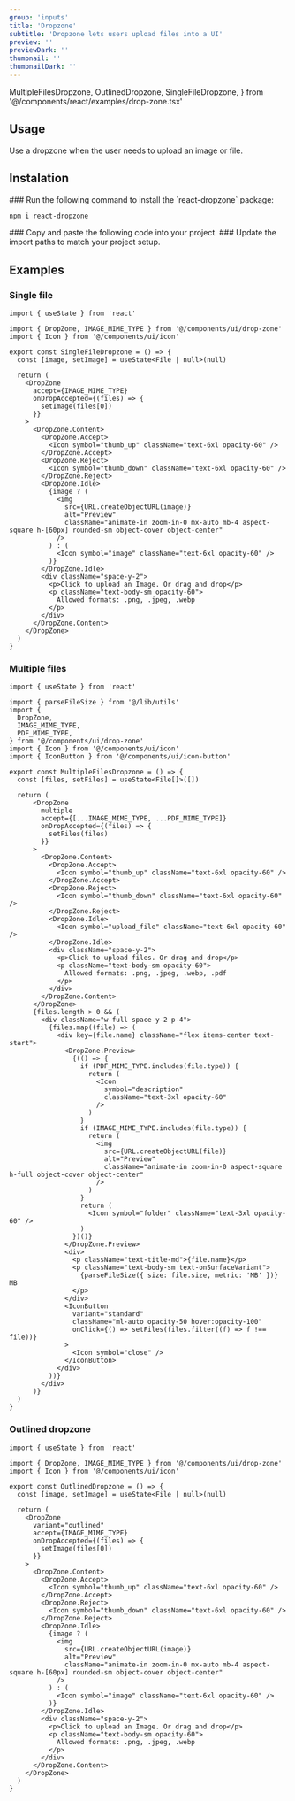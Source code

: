 ```yaml
---
group: 'inputs'
title: 'Dropzone'
subtitle: 'Dropzone lets users upload files into a UI'
preview: ''
previewDark: ''
thumbnail: ''
thumbnailDark: ''
---
```


  MultipleFilesDropzone,
  OutlinedDropzone,
  SingleFileDropzone,
} from '@/components/react/examples/drop-zone.tsx'

## Usage

Use a dropzone when the user needs to upload an image or file.

## Instalation

<Steps>

<Step>
### Run the following command to install the `react-dropzone` package:

```bash
npm i react-dropzone
```

</Step>

<Step>
  ### Copy and paste the following code into your project.
  <ComponentSource name="drop-zone" />
</Step>

<Step>
### Update the import paths to match your project setup.

</Step>

</Steps>

## Examples

### Single file

<ComponentContainer>
    <SingleFileDropzone slot='preview' client:visible/>

```tsx
import { useState } from 'react'

import { DropZone, IMAGE_MIME_TYPE } from '@/components/ui/drop-zone'
import { Icon } from '@/components/ui/icon'

export const SingleFileDropzone = () => {
  const [image, setImage] = useState<File | null>(null)

  return (
    <DropZone
      accept={IMAGE_MIME_TYPE}
      onDropAccepted={(files) => {
        setImage(files[0])
      }}
    >
      <DropZone.Content>
        <DropZone.Accept>
          <Icon symbol="thumb_up" className="text-6xl opacity-60" />
        </DropZone.Accept>
        <DropZone.Reject>
          <Icon symbol="thumb_down" className="text-6xl opacity-60" />
        </DropZone.Reject>
        <DropZone.Idle>
          {image ? (
            <img
              src={URL.createObjectURL(image)}
              alt="Preview"
              className="animate-in zoom-in-0 mx-auto mb-4 aspect-square h-[60px] rounded-sm object-cover object-center"
            />
          ) : (
            <Icon symbol="image" className="text-6xl opacity-60" />
          )}
        </DropZone.Idle>
        <div className="space-y-2">
          <p>Click to upload an Image. Or drag and drop</p>
          <p className="text-body-sm opacity-60">
            Allowed formats: .png, .jpeg, .webp
          </p>
        </div>
      </DropZone.Content>
    </DropZone>
  )
}
```

</ComponentContainer>

### Multiple files

<ComponentContainer>
    <MultipleFilesDropzone slot='preview' client:visible/>

```tsx
import { useState } from 'react'

import { parseFileSize } from '@/lib/utils'
import {
  DropZone,
  IMAGE_MIME_TYPE,
  PDF_MIME_TYPE,
} from '@/components/ui/drop-zone'
import { Icon } from '@/components/ui/icon'
import { IconButton } from '@/components/ui/icon-button'

export const MultipleFilesDropzone = () => {
  const [files, setFiles] = useState<File[]>([])

  return (
      <DropZone
        multiple
        accept={[...IMAGE_MIME_TYPE, ...PDF_MIME_TYPE]}
        onDropAccepted={(files) => {
          setFiles(files)
        }}
      >
        <DropZone.Content>
          <DropZone.Accept>
            <Icon symbol="thumb_up" className="text-6xl opacity-60" />
          </DropZone.Accept>
          <DropZone.Reject>
            <Icon symbol="thumb_down" className="text-6xl opacity-60" />
          </DropZone.Reject>
          <DropZone.Idle>
            <Icon symbol="upload_file" className="text-6xl opacity-60" />
          </DropZone.Idle>
          <div className="space-y-2">
            <p>Click to upload files. Or drag and drop</p>
            <p className="text-body-sm opacity-60">
              Allowed formats: .png, .jpeg, .webp, .pdf
            </p>
          </div>
        </DropZone.Content>
      </DropZone>
      {files.length > 0 && (
        <div className="w-full space-y-2 p-4">
          {files.map((file) => (
            <div key={file.name} className="flex items-center text-start">
              <DropZone.Preview>
                {(() => {
                  if (PDF_MIME_TYPE.includes(file.type)) {
                    return (
                      <Icon
                        symbol="description"
                        className="text-3xl opacity-60"
                      />
                    )
                  }
                  if (IMAGE_MIME_TYPE.includes(file.type)) {
                    return (
                      <img
                        src={URL.createObjectURL(file)}
                        alt="Preview"
                        className="animate-in zoom-in-0 aspect-square h-full object-cover object-center"
                      />
                    )
                  }
                  return (
                    <Icon symbol="folder" className="text-3xl opacity-60" />
                  )
                })()}
              </DropZone.Preview>
              <div>
                <p className="text-title-md">{file.name}</p>
                <p className="text-body-sm text-onSurfaceVariant">
                  {parseFileSize({ size: file.size, metric: 'MB' })} MB
                </p>
              </div>
              <IconButton
                variant="standard"
                className="ml-auto opacity-50 hover:opacity-100"
                onClick={() => setFiles(files.filter((f) => f !== file))}
              >
                <Icon symbol="close" />
              </IconButton>
            </div>
          ))}
        </div>
      )}
  )
}
```

</ComponentContainer>

### Outlined dropzone

<ComponentContainer>
    <OutlinedDropzone slot='preview' client:visible/>

```tsx
import { useState } from 'react'

import { DropZone, IMAGE_MIME_TYPE } from '@/components/ui/drop-zone'
import { Icon } from '@/components/ui/icon'

export const OutlinedDropzone = () => {
  const [image, setImage] = useState<File | null>(null)

  return (
    <DropZone
      variant="outlined"
      accept={IMAGE_MIME_TYPE}
      onDropAccepted={(files) => {
        setImage(files[0])
      }}
    >
      <DropZone.Content>
        <DropZone.Accept>
          <Icon symbol="thumb_up" className="text-6xl opacity-60" />
        </DropZone.Accept>
        <DropZone.Reject>
          <Icon symbol="thumb_down" className="text-6xl opacity-60" />
        </DropZone.Reject>
        <DropZone.Idle>
          {image ? (
            <img
              src={URL.createObjectURL(image)}
              alt="Preview"
              className="animate-in zoom-in-0 mx-auto mb-4 aspect-square h-[60px] rounded-sm object-cover object-center"
            />
          ) : (
            <Icon symbol="image" className="text-6xl opacity-60" />
          )}
        </DropZone.Idle>
        <div className="space-y-2">
          <p>Click to upload an Image. Or drag and drop</p>
          <p className="text-body-sm opacity-60">
            Allowed formats: .png, .jpeg, .webp
          </p>
        </div>
      </DropZone.Content>
    </DropZone>
  )
}
```

</ComponentContainer>
